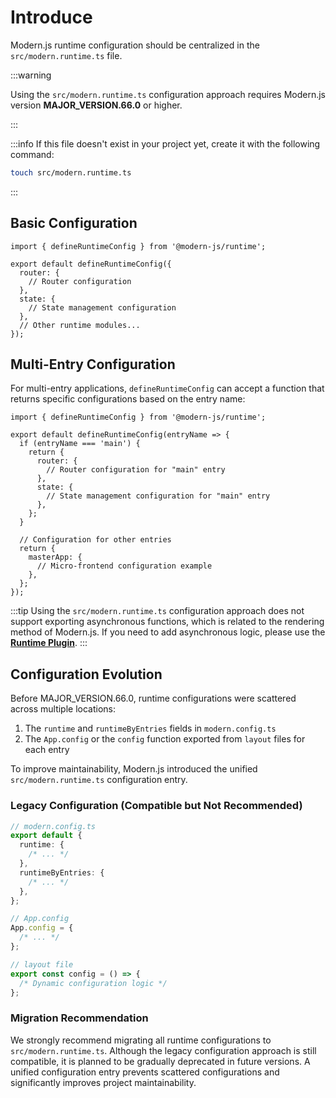 # Introduce

Modern.js runtime configuration should be centralized in the `src/modern.runtime.ts` file.

:::warning

Using the `src/modern.runtime.ts` configuration approach requires Modern.js version **MAJOR_VERSION.66.0** or higher.

:::

:::info
If this file doesn't exist in your project yet, create it with the following command:

```bash
touch src/modern.runtime.ts
```

:::

## Basic Configuration

```tsx
import { defineRuntimeConfig } from '@modern-js/runtime';

export default defineRuntimeConfig({
  router: {
    // Router configuration
  },
  state: {
    // State management configuration
  },
  // Other runtime modules...
});
```

## Multi-Entry Configuration

For multi-entry applications, `defineRuntimeConfig` can accept a function that returns specific configurations based on the entry name:

```tsx
import { defineRuntimeConfig } from '@modern-js/runtime';

export default defineRuntimeConfig(entryName => {
  if (entryName === 'main') {
    return {
      router: {
        // Router configuration for "main" entry
      },
      state: {
        // State management configuration for "main" entry
      },
    };
  }

  // Configuration for other entries
  return {
    masterApp: {
      // Micro-frontend configuration example
    },
  };
});
```

:::tip
Using the `src/modern.runtime.ts` configuration approach does not support exporting asynchronous functions, which is related to the rendering method of Modern.js. If you need to add asynchronous logic, please use the **[Runtime Plugin](/plugin/introduction.html#runtime-plugin)**.
:::


<RuntimeCliConfig />

## Configuration Evolution

Before MAJOR_VERSION.66.0, runtime configurations were scattered across multiple locations:

1. The `runtime` and `runtimeByEntries` fields in `modern.config.ts`
2. The `App.config` or the `config` function exported from `layout` files for each entry

To improve maintainability, Modern.js introduced the unified `src/modern.runtime.ts` configuration entry.

### Legacy Configuration (Compatible but Not Recommended)

```ts
// modern.config.ts
export default {
  runtime: {
    /* ... */
  },
  runtimeByEntries: {
    /* ... */
  },
};

// App.config
App.config = {
  /* ... */
};

// layout file
export const config = () => {
  /* Dynamic configuration logic */
};
```

### Migration Recommendation

We strongly recommend migrating all runtime configurations to `src/modern.runtime.ts`. Although the legacy configuration approach is still compatible, it is planned to be gradually deprecated in future versions. A unified configuration entry prevents scattered configurations and significantly improves project maintainability.
